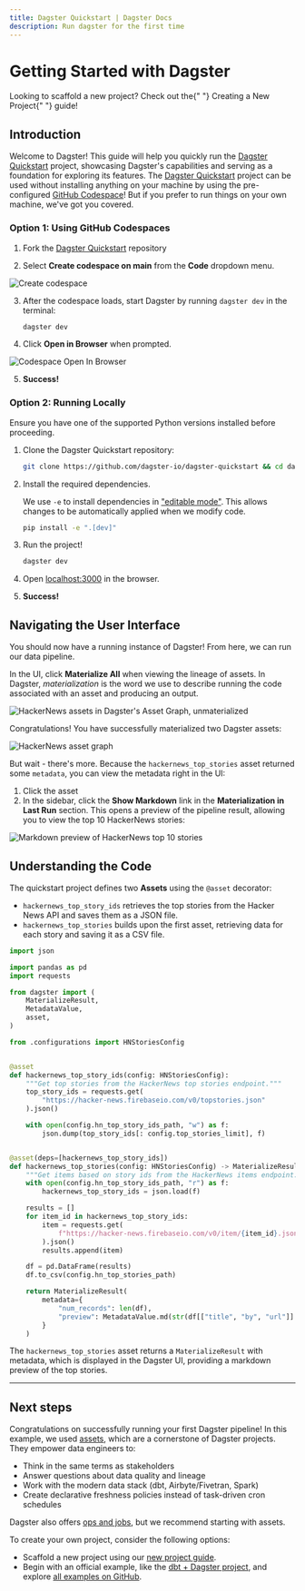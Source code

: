 ```yaml
---
title: Dagster Quickstart | Dagster Docs
description: Run dagster for the first time
---
```


# Getting Started with Dagster

<Note>
  Looking to scaffold a new project? Check out the{" "}
  <Link href="/getting-started/create-new-project">Creating a New Project</Link>{" "}
  guide!
</Note>

## Introduction

Welcome to Dagster! This guide will help you quickly run the [Dagster Quickstart](https://github.com/dagster-io/dagster-quickstart) project, showcasing Dagster's capabilities and serving as a foundation for exploring its features. The [Dagster Quickstart](https://github.com/dagster-io/dagster-quickstart) project can be used without installing anything on your machine by using the pre-configured [GitHub Codespace](https://github.com/features/codespaces)! But if you prefer to run things on your own machine, we've got you covered.

<TabGroup>
<TabItem name="Option 1: Using GitHub Codespaces">

### Option 1: Using GitHub Codespaces

1. Fork the [Dagster Quickstart](https://github.com/dagster-io/dagster-quickstart) repository

2. Select **Create codespace on main** from the **Code** dropdown menu.

<Image
width={400}
height={400}
alt="Create codespace"
src="/images/getting-started/quickstart/github-codespace-create.png"
/>

3. After the codespace loads, start Dagster by running `dagster dev` in the terminal:

   ```bash
   dagster dev
   ```

4. Click **Open in Browser** when prompted.

<Image
width={400}
height={300}
alt="Codespace Open In Browser"
src="/images/getting-started/quickstart/github-codespace-open-in-browser.png"
/>

5. **Success!**

</TabItem>
<TabItem name="Option 2: Running Locally">

### Option 2: Running Locally

<DagsterVersion />

Ensure you have one of the supported Python versions installed before proceeding.

1. Clone the Dagster Quickstart repository:

   ```bash
   git clone https://github.com/dagster-io/dagster-quickstart && cd dagster-quickstart
   ```

2. Install the required dependencies.

   We use `-e` to install dependencies in ["editable mode"](https://pip.pypa.io/en/latest/topics/local-project-installs/#editable-installs). This allows changes to be automatically applied when we modify code.

   ```bash
   pip install -e ".[dev]"
   ```

3. Run the project!

   ```bash
   dagster dev
   ```

4. Open <a href="localhost:3000">localhost:3000</a> in the browser.

5. **Success!**

</TabItem>
</TabGroup>

## Navigating the User Interface

You should now have a running instance of Dagster! From here, we can run our data pipeline.

In the UI, click **Materialize All** when viewing the lineage of assets. In Dagster, _materialization_ is the word we use to describe running the code associated with an asset and producing an output.

<Image
alt="HackerNews assets in Dagster's Asset Graph, unmaterialized"
src="/images/getting-started/quickstart/quickstart-unmaterialized.png"
width={2000}
height={816}
/>

Congratulations! You have successfully materialized two Dagster assets:

<Image
alt="HackerNews asset graph"
src="/images/getting-started/quickstart/quickstart.png"
width={2000}
height={1956}
/>

But wait - there's more. Because the `hackernews_top_stories` asset returned some `metadata`, you can view the metadata right in the UI:

1. Click the asset
2. In the sidebar, click the **Show Markdown** link in the **Materialization in Last Run** section. This opens a preview of the pipeline result, allowing you to view the top 10 HackerNews stories:

<Image
alt="Markdown preview of HackerNews top 10 stories"
src="/images/getting-started/quickstart/hn-preview.png"
width={2000}
height={1754}
/>

## Understanding the Code

The quickstart project defines two **Assets** using the `@asset` decorator:

- `hackernews_top_story_ids` retrieves the top stories from the Hacker News API and saves them as a JSON file.
- `hackernews_top_stories` builds upon the first asset, retrieving data for each story and saving it as a CSV file.

```python file=/getting-started/quickstart/assets.py
import json

import pandas as pd
import requests

from dagster import (
    MaterializeResult,
    MetadataValue,
    asset,
)

from .configurations import HNStoriesConfig


@asset
def hackernews_top_story_ids(config: HNStoriesConfig):
    """Get top stories from the HackerNews top stories endpoint."""
    top_story_ids = requests.get(
        "https://hacker-news.firebaseio.com/v0/topstories.json"
    ).json()

    with open(config.hn_top_story_ids_path, "w") as f:
        json.dump(top_story_ids[: config.top_stories_limit], f)


@asset(deps=[hackernews_top_story_ids])
def hackernews_top_stories(config: HNStoriesConfig) -> MaterializeResult:
    """Get items based on story ids from the HackerNews items endpoint."""
    with open(config.hn_top_story_ids_path, "r") as f:
        hackernews_top_story_ids = json.load(f)

    results = []
    for item_id in hackernews_top_story_ids:
        item = requests.get(
            f"https://hacker-news.firebaseio.com/v0/item/{item_id}.json"
        ).json()
        results.append(item)

    df = pd.DataFrame(results)
    df.to_csv(config.hn_top_stories_path)

    return MaterializeResult(
        metadata={
            "num_records": len(df),
            "preview": MetadataValue.md(str(df[["title", "by", "url"]].to_markdown())),
        }
    )
```

The `hackernews_top_stories` asset returns a `MaterializeResult` with metadata, which is displayed in the Dagster UI, providing a markdown preview of the top stories.

---

## Next steps

Congratulations on successfully running your first Dagster pipeline! In this example, we used [assets](/tutorial), which are a cornerstone of Dagster projects. They empower data engineers to:

- Think in the same terms as stakeholders
- Answer questions about data quality and lineage
- Work with the modern data stack (dbt, Airbyte/Fivetran, Spark)
- Create declarative freshness policies instead of task-driven cron schedules

Dagster also offers [ops and jobs](/guides/dagster/intro-to-ops-jobs), but we recommend starting with assets.

To create your own project, consider the following options:

- Scaffold a new project using our [new project guide](/getting-started/create-new-project).
- Begin with an official example, like the [dbt + Dagster project](/integrations/dbt/using-dbt-with-dagster), and explore [all examples on GitHub](https://github.com/dagster-io/dagster/tree/master/examples).
